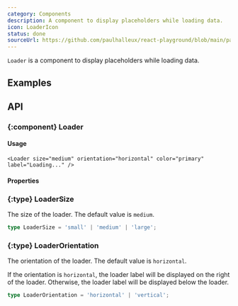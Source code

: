 ```yaml
---
category: Components
description: A component to display placeholders while loading data.
icon: LoaderIcon
status: done
sourceUrl: https://github.com/paulhalleux/react-playground/blob/main/packages/playground/src/components/Loader/Loader.tsx
---
```


`Loader` is a component to display placeholders while loading data.

## Examples

<Example name="Loader" highlight="12" />

## API

### \{:component} Loader

#### Usage

```tsx
<Loader size="medium" orientation="horizontal" color="primary" label="Loading..." />
```

#### Properties

<Properties component="Loader" />

### \{:type} LoaderSize

The size of the loader. The default value is `medium`.

```ts
type LoaderSize = 'small' | 'medium' | 'large';
```

### \{:type} LoaderOrientation

The orientation of the loader. The default value is `horizontal`.

If the orientation is `horizontal`, the loader label will be displayed on the right of the loader. Otherwise, the loader label will be displayed below the loader.

```ts
type LoaderOrientation = 'horizontal' | 'vertical';
```